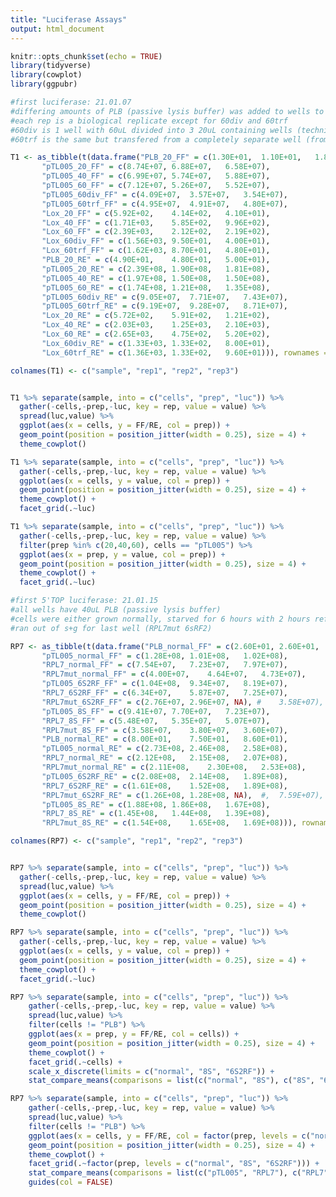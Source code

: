 ```yaml
---
title: "Luciferase Assays"
output: html_document
---
```


```r
knitr::opts_chunk$set(echo = TRUE)
library(tidyverse)
library(cowplot)
library(ggpubr)
```

```r
#first luciferase: 21.01.07
#differing amounts of PLB (passive lysis buffer) was added to wells to achieve an ideal dilution of cells (20ul, 40ul, and 60ul)
#each rep is a biological replicate except for 60div and 60trf
#60div is 1 well with 60uL divided into 3 20uL containing wells (technical replicates)
#60trf is the same but transfered from a completely separate well (from the clear plate where I could see the monolayers)

T1 <- as_tibble(t(data.frame("PLB_20_FF" = c(1.30E+01,	1.10E+01,	1.80E+01),
       "pTL005_20_FF" = c(8.74E+07,	6.88E+07,	6.58E+07),
       "pTL005_40_FF" = c(6.99E+07,	5.74E+07,	5.88E+07),
       "pTL005_60_FF" = c(7.12E+07,	5.26E+07,	5.52E+07),
       "pTL005_60div_FF" = c(4.09E+07,	3.57E+07,	3.54E+07),
       "pTL005_60trf_FF" = c(4.95E+07,	4.91E+07,	4.80E+07),
       "Lox_20_FF" = c(5.92E+02,	4.14E+02,	4.10E+01),
       "Lox_40_FF" = c(1.71E+03,	5.85E+02,	9.96E+02),
       "Lox_60_FF" = c(2.39E+03,	2.12E+02,	2.19E+02),
       "Lox_60div_FF" = c(1.56E+03,	9.50E+01,	4.00E+01),
       "Lox_60trf_FF" = c(1.62E+03,	8.70E+01,	4.80E+01),
       "PLB_20_RE" = c(4.90E+01,	4.80E+01,	5.00E+01),
       "pTL005_20_RE" = c(2.39E+08,	1.90E+08,	1.81E+08),
       "pTL005_40_RE" = c(1.97E+08,	1.50E+08,	1.50E+08),
       "pTL005_60_RE" = c(1.74E+08,	1.21E+08,	1.35E+08),
       "pTL005_60div_RE" = c(9.05E+07,	7.71E+07,	7.43E+07),
       "pTL005_60trf_RE" = c(9.19E+07,	9.28E+07,	8.71E+07),
       "Lox_20_RE" = c(5.72E+02,	5.91E+02,	1.21E+02),
       "Lox_40_RE" = c(2.03E+03,	1.25E+03,	2.10E+03),
       "Lox_60_RE" = c(2.65E+03,	4.75E+02,	5.20E+02),
       "Lox_60div_RE" = c(1.33E+03,	1.33E+02,	8.00E+01),
       "Lox_60trf_RE" = c(1.36E+03,	1.33E+02,	9.60E+01))), rownames = "sample")

colnames(T1) <- c("sample", "rep1", "rep2", "rep3")


T1 %>% separate(sample, into = c("cells", "prep", "luc")) %>% 
  gather(-cells,-prep,-luc, key = rep, value = value) %>%
  spread(luc,value) %>% 
  ggplot(aes(x = cells, y = FF/RE, col = prep)) + 
  geom_point(position = position_jitter(width = 0.25), size = 4) + 
  theme_cowplot() 

T1 %>% separate(sample, into = c("cells", "prep", "luc")) %>% 
  gather(-cells,-prep,-luc, key = rep, value = value) %>% 
  ggplot(aes(x = cells, y = value, col = prep)) + 
  geom_point(position = position_jitter(width = 0.25), size = 4) + 
  theme_cowplot() + 
  facet_grid(.~luc)

T1 %>% separate(sample, into = c("cells", "prep", "luc")) %>% 
  gather(-cells,-prep,-luc, key = rep, value = value) %>% 
  filter(prep %in% c(20,40,60), cells == "pTL005") %>% 
  ggplot(aes(x = prep, y = value, col = prep)) + 
  geom_point(position = position_jitter(width = 0.25), size = 4) + 
  theme_cowplot() + 
  facet_grid(.~luc)

```


```r
#first 5'TOP luciferase: 21.01.15
#all wells have 40uL PLB (passive lysis buffer)
#cells were either grown normally, starved for 6 hours with 2 hours refeeding or starved for 8 straight hours
#ran out of s+g for last well (RPL7mut 6sRF2)

RP7 <- as_tibble(t(data.frame("PLB_normal_FF" = c(2.60E+01,	2.60E+01,	2.80E+01),
       "pTL005_normal_FF" = c(1.28E+08,	1.01E+08,	1.02E+08),
       "RPL7_normal_FF" = c(7.54E+07,	7.23E+07,	7.97E+07),
       "RPL7mut_normal_FF" = c(4.00E+07,	4.64E+07,	4.73E+07),
       "pTL005_6S2RF_FF" = c(1.04E+08,	9.34E+07,	8.19E+07),
       "RPL7_6S2RF_FF" = c(6.34E+07,	5.87E+07,	7.25E+07),
       "RPL7mut_6S2RF_FF" = c(2.76E+07,	2.96E+07, NA), #	3.58E+07),
       "pTL005_8S_FF" = c(9.41E+07,	7.70E+07,	7.23E+07),
       "RPL7_8S_FF" = c(5.48E+07,	5.35E+07,	5.07E+07),
       "RPL7mut_8S_FF" = c(3.58E+07,	3.80E+07,	3.60E+07),
       "PLB_normal_RE" = c(8.00E+01,	7.50E+01,	8.60E+01),
       "pTL005_normal_RE" = c(2.73E+08,	2.46E+08,	2.58E+08),
       "RPL7_normal_RE" = c(2.12E+08,	2.15E+08,	2.07E+08),
       "RPL7mut_normal_RE" = c(2.11E+08,	2.30E+08,	2.53E+08),
       "pTL005_6S2RF_RE" = c(2.08E+08,	2.14E+08,	1.89E+08),
       "RPL7_6S2RF_RE" = c(1.61E+08,	1.52E+08,	1.89E+08),
       "RPL7mut_6S2RF_RE" = c(1.26E+08,	1.28E+08, NA),  #,	7.59E+07),
       "pTL005_8S_RE" = c(1.88E+08,	1.86E+08,	1.67E+08),
       "RPL7_8S_RE" = c(1.45E+08,	1.44E+08,	1.39E+08),
       "RPL7mut_8S_RE" = c(1.54E+08,	1.65E+08,	1.69E+08))), rownames = "sample")

colnames(RP7) <- c("sample", "rep1", "rep2", "rep3")


RP7 %>% separate(sample, into = c("cells", "prep", "luc")) %>% 
  gather(-cells,-prep,-luc, key = rep, value = value) %>%
  spread(luc,value) %>% 
  ggplot(aes(x = cells, y = FF/RE, col = prep)) + 
  geom_point(position = position_jitter(width = 0.25), size = 4) + 
  theme_cowplot() 

RP7 %>% separate(sample, into = c("cells", "prep", "luc")) %>% 
  gather(-cells,-prep,-luc, key = rep, value = value) %>% 
  ggplot(aes(x = cells, y = value, col = prep)) + 
  geom_point(position = position_jitter(width = 0.25), size = 4) + 
  theme_cowplot() + 
  facet_grid(.~luc)

RP7 %>% separate(sample, into = c("cells", "prep", "luc")) %>% 
    gather(-cells,-prep,-luc, key = rep, value = value) %>%
    spread(luc,value) %>%  
    filter(cells != "PLB") %>% 
    ggplot(aes(x = prep, y = FF/RE, col = cells)) + 
    geom_point(position = position_jitter(width = 0.25), size = 4) + 
    theme_cowplot() + 
    facet_grid(.~cells) +
    scale_x_discrete(limits = c("normal", "8S", "6S2RF")) +
    stat_compare_means(comparisons = list(c("normal", "8S"), c("8S", "6S2RF"), c("normal", "6S2RF")), method = "t.test", hide.ns = TRUE)

RP7 %>% separate(sample, into = c("cells", "prep", "luc")) %>% 
    gather(-cells,-prep,-luc, key = rep, value = value) %>%
    spread(luc,value) %>%  
    filter(cells != "PLB") %>% 
    ggplot(aes(x = cells, y = FF/RE, col = factor(prep, levels = c("normal", "8S", "6S2RF")))) + 
    geom_point(position = position_jitter(width = 0.25), size = 4) + 
    theme_cowplot() + 
    facet_grid(.~factor(prep, levels = c("normal", "8S", "6S2RF"))) +
    stat_compare_means(comparisons = list(c("pTL005", "RPL7"), c("RPL7", "RPL7mut"), c("pTL005", "RPL7mut")), method = "t.test") +
    guides(col = FALSE)
```